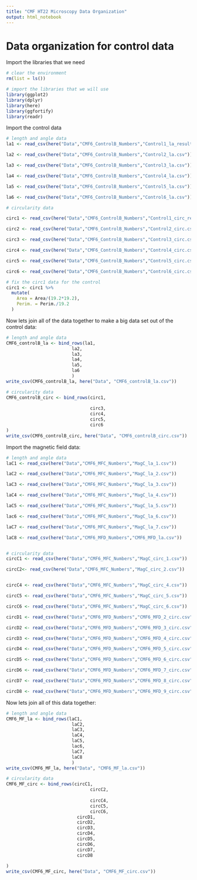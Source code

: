 ```yaml
---
title: "CMF HT22 Microscopy Data Organization"
output: html_notebook
---
```


# Data organization for control data

Import the libraries that we need
```r

# clear the environment
rm(list = ls())

# import the libraries that we will use
library(ggplot2)
library(dplyr)
library(here)
library(ggfortify)
library(readr)

```

Import the control data
```r
# length and angle data
la1 <- read_csv(here("Data","CMF6_ControlB_Numbers","Control1_la_results.csv"))

la2 <- read_csv(here("Data","CMF6_ControlB_Numbers","Control2_la.csv"))

la3 <- read_csv(here("Data","CMF6_ControlB_Numbers","Control3_la.csv"))

la4 <- read_csv(here("Data","CMF6_ControlB_Numbers","Control4_la.csv"))

la5 <- read_csv(here("Data","CMF6_ControlB_Numbers","Control5_la.csv"))

la6 <- read_csv(here("Data","CMF6_ControlB_Numbers","Control6_la.csv"))

# circularity data

circ1 <- read_csv(here("Data","CMF6_ControlB_Numbers","Control1_circ_results.csv"))

circ2 <- read_csv(here("Data","CMF6_ControlB_Numbers","Control2_circ.csv"))

circ3 <- read_csv(here("Data","CMF6_ControlB_Numbers","Control3_circ.csv"))

circ4 <- read_csv(here("Data","CMF6_ControlB_Numbers","Control4_circ.csv"))

circ5 <- read_csv(here("Data","CMF6_ControlB_Numbers","Control5_circ.csv"))

circ6 <- read_csv(here("Data","CMF6_ControlB_Numbers","Control6_circ.csv"))
```
```r
# fix the circ1 data for the control
circ1 <- circ1 %>%
  mutate(
    Area = Area/(19.2*19.2),
    Perim. = Perim./19.2
  )
```

Now lets join all of the data together to make a big data set out of the control data:
```r
# length and angle data
CMF6_controlB_la <- bind_rows(la1,
                         la2,
                         la3,
                         la4,
                         la5,
                         la6
                         )
write_csv(CMF6_controlB_la, here("Data", "CMF6_controlB_la.csv"))

# circularity data
CMF6_controlB_circ <- bind_rows(circ1,
                                
                                circ3,
                                circ4,
                                circ5,
                                circ6
)
write_csv(CMF6_controlB_circ, here("Data", "CMF6_controlB_circ.csv"))
```


Import the magnetic field data:
```r
# length and angle data
laC1 <- read_csv(here("Data","CMF6_MFC_Numbers","MagC_la_1.csv"))

laC2 <- read_csv(here("Data","CMF6_MFC_Numbers","MagC_la_2.csv"))

laC3 <- read_csv(here("Data","CMF6_MFC_Numbers","MagC_la_3.csv"))

laC4 <- read_csv(here("Data","CMF6_MFC_Numbers","MagC_la_4.csv"))

laC5 <- read_csv(here("Data","CMF6_MFC_Numbers","MagC_la_5.csv"))

lac6 <- read_csv(here("Data","CMF6_MFC_Numbers","MagC_la_6.csv"))

laC7 <- read_csv(here("Data","CMF6_MFC_Numbers","MagC_la_7.csv"))

laC8 <- read_csv(here("Data","CMF6_MFD_Numbers","CMF6_MFD_la.csv"))


# circularity data
circC1 <- read_csv(here("Data","CMF6_MFC_Numbers","MagC_circ_1.csv"))

circC2<- read_csv(here("Data","CMF6_MFC_Numbers","MagC_circ_2.csv"))


circC4 <- read_csv(here("Data","CMF6_MFC_Numbers","MagC_circ_4.csv"))

circC5 <- read_csv(here("Data","CMF6_MFC_Numbers","MagC_circ_5.csv"))

circC6 <- read_csv(here("Data","CMF6_MFC_Numbers","MagC_circ_6.csv"))

circD1 <- read_csv(here("Data","CMF6_MFD_Numbers","CMF6_MFD_2_circ.csv"))

circD2 <- read_csv(here("Data","CMF6_MFD_Numbers","CMF6_MFD_3_circ.csv"))

circD3 <- read_csv(here("Data","CMF6_MFD_Numbers","CMF6_MFD_4_circ.csv"))

circD4 <- read_csv(here("Data","CMF6_MFD_Numbers","CMF6_MFD_5_circ.csv"))

circD5 <- read_csv(here("Data","CMF6_MFD_Numbers","CMF6_MFD_6_circ.csv"))

circD6 <- read_csv(here("Data","CMF6_MFD_Numbers","CMF6_MFD_7_circ.csv"))

circD7 <- read_csv(here("Data","CMF6_MFD_Numbers","CMF6_MFD_8_circ.csv"))

circD8 <- read_csv(here("Data","CMF6_MFD_Numbers","CMF6_MFD_9_circ.csv"))
```
Now lets join all of this data together:
```r
# length and angle data
CMF6_MF_la <- bind_rows(laC1,
                         laC2,
                         laC3,
                         laC4,
                         laC5,
                         lac6,
                         laC7,
                         laC8
                         )
write_csv(CMF6_MF_la, here("Data", "CMF6_MF_la.csv"))

# circularity data
CMF6_MF_circ <- bind_rows(circC1,
                                circC2,
                                
                                circC4,
                                circC5,
                                circC6,
                           circD1,
                           circD2,
                           circD3,
                           circD4,
                           circD5,
                           circD6,
                           circD7,
                           circD8
                           
)
write_csv(CMF6_MF_circ, here("Data", "CMF6_MF_circ.csv"))
```

